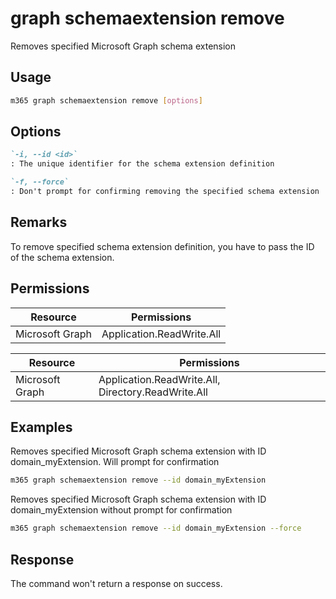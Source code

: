 
# graph schemaextension remove

Removes specified Microsoft Graph schema extension

## Usage

```sh
m365 graph schemaextension remove [options]
```

## Options

```md definition-list
`-i, --id <id>`
: The unique identifier for the schema extension definition

`-f, --force`
: Don't prompt for confirming removing the specified schema extension
```

<Global />

## Remarks

To remove specified schema extension definition, you have to pass the ID of the schema
extension.

## Permissions
<Tabs>
  <TabItem value="Delegated">

  | Resource        | Permissions               |
  |-----------------|---------------------------|
  | Microsoft Graph | Application.ReadWrite.All |

  </TabItem>
  <TabItem value="Application">

  | Resource        | Permissions                                        |
  |-----------------|----------------------------------------------------|
  | Microsoft Graph | Application.ReadWrite.All, Directory.ReadWrite.All |

  </TabItem>
</Tabs>

## Examples

Removes specified Microsoft Graph schema extension with ID domain_myExtension. Will prompt for confirmation

```sh
m365 graph schemaextension remove --id domain_myExtension 
```

Removes specified Microsoft Graph schema extension with ID domain_myExtension without prompt for confirmation

```sh
m365 graph schemaextension remove --id domain_myExtension --force
```

## Response

The command won't return a response on success.
